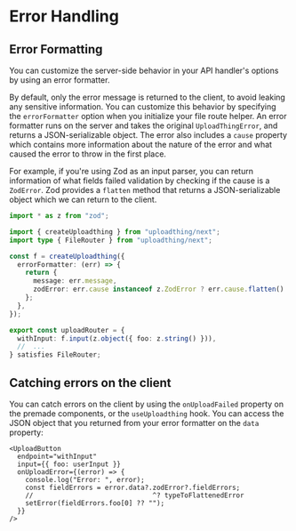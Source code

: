 # Error Handling

## Error Formatting

You can customize the server-side behavior in your API handler's options by
using an error formatter.

By default, only the error message is returned to the client, to avoid leaking
any sensitive information. You can customize this behavior by specifying the
`errorFormatter` option when you initialize your file route helper. An error
formatter runs on the server and takes the original `UploadThingError`, and
returns a JSON-serializable object. The error also includes a `cause` property
which contains more information about the nature of the error and what caused
the error to throw in the first place.

For example, if you're using Zod as an input parser, you can return information
of what fields failed validation by checking if the cause is a `ZodError`. Zod
provides a `flatten` method that returns a JSON-serializable object which we can
return to the client.

```ts filename="server/uploadthing.ts"
import * as z from "zod";

import { createUploadthing } from "uploadthing/next";
import type { FileRouter } from "uploadthing/next";

const f = createUploadthing({
  errorFormatter: (err) => {
    return {
      message: err.message,
      zodError: err.cause instanceof z.ZodError ? err.cause.flatten() : null,
    };
  },
});

export const uploadRouter = {
  withInput: f.input(z.object({ foo: z.string() })),
  //  ...
} satisfies FileRouter;
```

## Catching errors on the client

You can catch errors on the client by using the `onUploadFailed` property on the
premade components, or the `useUploadthing` hook. You can access the JSON object
that you returned from your error formatter on the `data` property:

```tsx
<UploadButton
  endpoint="withInput"
  input={{ foo: userInput }}
  onUploadError={(error) => {
    console.log("Error: ", error);
    const fieldErrors = error.data?.zodError?.fieldErrors;
    //                              ^? typeToFlattenedError
    setError(fieldErrors.foo[0] ?? "");
  }}
/>
```
